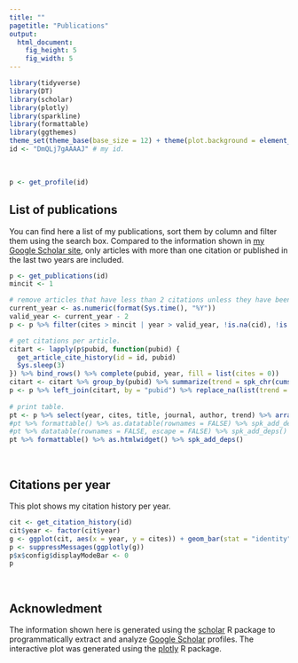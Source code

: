 ```yaml
---
title: ""
pagetitle: "Publications"
output: 
  html_document: 
    fig_height: 5
    fig_width: 5
---
```


```r
library(tidyverse)
library(DT)
library(scholar)
library(plotly)
library(sparkline)
library(formattable)
library(ggthemes)
theme_set(theme_base(base_size = 12) + theme(plot.background = element_rect(color = NA)))
id <- "DmQLj7gAAAAJ" # my id.
```

<br>
```r
p <- get_profile(id)
```

## List of publications

You can find here a list of my publications, sort them by column and filter them using the search box. Compared to the information shown in [my Google Scholar site](https://scholar.google.co.jp/citations?user=DmQLj7gAAAAJ&hl=en), only articles with more than one citation or published in the last two years are included.

```r
p <- get_publications(id)
mincit <- 1

# remove articles that have less than 2 citations unless they have been published in the last two years.
current_year <- as.numeric(format(Sys.time(), "%Y"))
valid_year <- current_year - 2
p <- p %>% filter(cites > mincit | year > valid_year, !is.na(cid), !is.na(year))

# get citations per article.
citart <- lapply(p$pubid, function(pubid) {
  get_article_cite_history(id = id, pubid)
  Sys.sleep(3)
}) %>% bind_rows() %>% complete(pubid, year, fill = list(cites = 0))
citart <- citart %>% group_by(pubid) %>% summarize(trend = spk_chr(cumsum(cites), type = "bar"))
p <- p %>% left_join(citart, by = "pubid") %>% replace_na(list(trend = ""))
 
# print table.
pt <- p %>% select(year, cites, title, journal, author, trend) %>% arrange(desc(year))
#pt %>% formattable() %>% as.datatable(rownames = FALSE) %>% spk_add_deps()
#pt %>% datatable(rownames = FALSE, escape = FALSE) %>% spk_add_deps()
pt %>% formattable() %>% as.htmlwidget() %>% spk_add_deps()
```
<br>

## Citations per year

This plot shows my citation history per year.

```r
cit <- get_citation_history(id)
cit$year <- factor(cit$year)
g <- ggplot(cit, aes(x = year, y = cites)) + geom_bar(stat = "identity", fill = "royalblue3") + labs(y = "count")
p <- suppressMessages(ggplotly(g))
p$x$config$displayModeBar <- 0
p
```

<br>

## Acknowledment

The information shown here is generated using the <a href="https://github.com/jkeirstead/scholar" target="_blank">scholar</a> R package to programmatically extract and analyze [Google Scholar](http://scholar.google.com) profiles. The interactive plot was generated using the [plotly](https://cran.r-project.org/package=plotly) R package.
